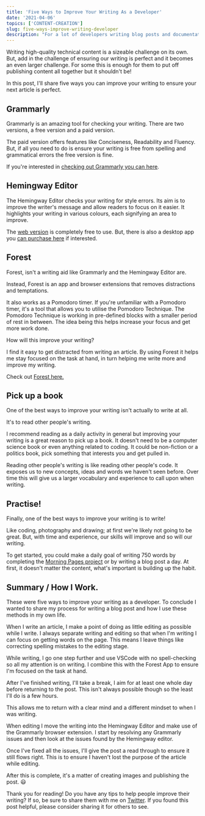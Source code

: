 ```yaml
---
title: 'Five Ways to Improve Your Writing As a Developer'
date: '2021-04-06'
topics: ['CONTENT-CREATION']
slug: five-ways-improve-writing-developer
description: "For a lot of developers writing blog posts and documentation isn't a native skill so here are 5 ways to improve your writing skills as a developer."
---
```


Writing high-quality technical content is a sizeable challenge on its own. But, add in the challenge of ensuring our writing is perfect and it becomes an even larger challenge. For some this is enough for them to put off publishing content all together but it shouldn't be!

In this post, I'll share five ways you can improve your writing to ensure your next article is perfect.

## Grammarly

Grammarly is an amazing tool for checking your writing. There are two versions, a free version and a paid version.

The paid version offers features like Conciseness, Readability and Fluency. But, if all you need to do is ensure your writing is free from spelling and grammatical errors the free version is fine.

If you're interested in [checking out Grammarly you can here](https://www.grammarly.com/plans).

## Hemingway Editor

The Hemingway Editor checks your writing for style errors. Its aim is to improve the writer's message and allow readers to focus on it easier. It highlights your writing in various colours, each signifying an area to improve.

The [web version](https://hemingwayapp.com/) is completely free to use. But, there is also a desktop app you [can purchase here](https://hemingwayapp.com/desktop.html) if interested.

## Forest

Forest, isn't a writing aid like Grammarly and the Hemingway Editor are.

Instead, Forest is an app and browser extensions that removes distractions and temptations.

It also works as a Pomodoro timer. If you're unfamiliar with a Pomodoro timer, it's a tool that allows you to utilise the Pomodoro Technique. The Pomodoro Technique is working in pre-defined blocks with a smaller period of rest in between. The idea being this helps increase your focus and get more work done.

How will this improve your writing?

I find it easy to get distracted from writing an article. By using Forest it helps me stay focused on the task at hand, in turn helping me write more and improve my writing.

Check out [Forest here.](https://www.forestapp.cc/)

## Pick up a book

One of the best ways to improve your writing isn't actually to write at all.

It's to read other people's writing.

I recommend reading as a daily activity in general but improving your writing is a great reason to pick up a book. It doesn't need to be a computer science book or even anything related to coding. It could be non-fiction or a politics book, pick something that interests you and get pulled in.

Reading other people's writing is like reading other people's code. It exposes us to new concepts, ideas and words we haven't seen before. Over time this will give us a larger vocabulary and experience to call upon when writing.

## Practise!

Finally, one of the best ways to improve your writing is to write!

Like coding, photography and drawing; at first we're likely not going to be great. But, with time and experience, our skills will improve and so will our writing.

To get started, you could make a daily goal of writing 750 words by completing the [Morning Pages project](https://juliacameronlive.com/basic-tools/morning-pages/) or by writing a blog post a day. At first, it doesn't matter the content, what's important is building up the habit.

## Summary / How I Work.

These were five ways to improve your writing as a developer. To conclude I wanted to share my process for writing a blog post and how I use these methods in my own life.

When I write an article, I make a point of doing as little editing as possible while I write. I always separate writing and editing so that when I'm writing I can focus on getting words on the page. This means I leave things like correcting spelling mistakes to the editing stage.

While writing, I go one step further and use VSCode with no spell-checking so all my attention is on writing. I combine this with the Forest App to ensure I'm focused on the task at hand.

After I've finished writing, I'll take a break, I aim for at least one whole day before returning to the post. This isn't always possible though so the least I'll do is a few hours.

This allows me to return with a clear mind and a different mindset to when I was writing.

When editing I move the writing into the Hemingway Editor and make use of the Grammarly browser extension. I start by resolving any Grammarly issues and then look at the issues found by the Hemingway editor.

Once I've fixed all the issues, I'll give the post a read through to ensure it still flows right. This is to ensure I haven't lost the purpose of the article while editing.

After this is complete, it's a matter of creating images and publishing the post. 😃

Thank you for reading! Do you have any tips to help people improve their writing? If so, be sure to share them with me on [Twitter](https://twitter.com/MrConerMurphy). If you found this post helpful, please consider sharing it for others to see.
